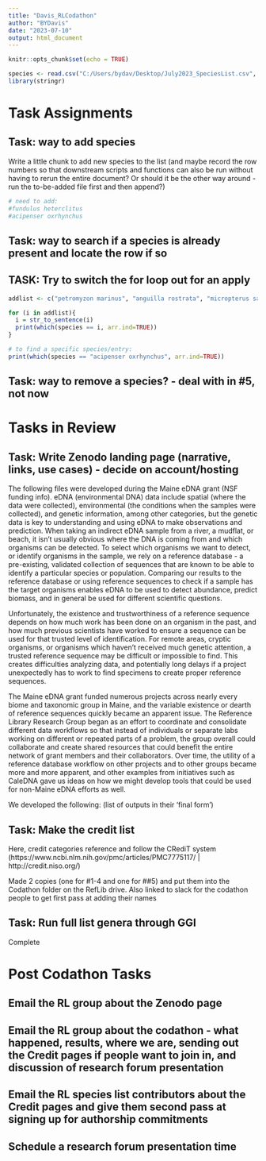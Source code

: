 ```yaml
---
title: "Davis_RLCodathon"
author: "BYDavis"
date: "2023-07-10"
output: html_document
---
```


```r
knitr::opts_chunk$set(echo = TRUE)
```

```r
species <- read.csv("C:/Users/bydav/Desktop/July2023_SpeciesList.csv", header = TRUE)
library(stringr)
```

# Task Assignments


## Task: way to add species 
Write a little chunk to add new species to the list (and maybe record the row numbers so that downstream scripts and functions can also be run without having to rerun the entire document? Or should it be the other way around - run the to-be-added file first and then append?)

```r
# need to add: 
#fundulus heterclitus
#acipenser oxrhynchus

```

## Task: way to search if a species is already present and locate the row if so
## TASK: Try to switch the for loop out for an apply
```r

addlist <- c("petromyzon marinus", "anguilla rostrata", "micropterus salmoides", "salvelinus fontinalis", "microgadus tomcod", "salmo salar", "alosa sapidissima", "alosa aestivalis", "morone saxatilis", "morone americana", "alosa pseudoharengus", "osmerus mordax", "sebastes fasciatus", "urophycis tenuis", "brosme brosme", "gadus morhua", "thunnus thynnus", "pollachius virens", "brevoortia tyrannus", "merluccius bilinearis", "oncorhynchus mykiss", "salmo trutta", "acipenser oxrhynchus", "acipenser brevirostrum", "fundulus heterclitus")

for (i in addlist){
  i = str_to_sentence(i)
  print(which(species == i, arr.ind=TRUE))
}

# to find a specific species/entry:
print(which(species == "acipenser oxrhynchus", arr.ind=TRUE))
```

## Task: way to remove a species? - deal with in #5, not now

# Tasks in Review
## Task: Write Zenodo landing page (narrative, links, use cases) - decide on account/hosting

The following files were developed during the Maine eDNA grant (NSF funding info). eDNA (environmental DNA) data include spatial (where the data were collected), environmental (the conditions when the samples were collected), and genetic information, among other categories, but the genetic data is key to understanding and using eDNA to make observations and prediction. When taking an indirect eDNA sample from a river, a mudflat, or beach, it isn't usually obvious where the DNA is coming from and which organisms can be detected. To select which organisms we want to detect, or identify organisms in the sample, we rely on a reference database - a pre-existing, validated collection of sequences that are known to be able to identify a particular species or population. Comparing our results to the reference database or using reference sequences to check if a sample has the target organisms enables eDNA to be used to detect abundance, predict biomass, and in general be used for different scientific questions. 

Unfortunately, the existence and trustworthiness of a reference sequence depends on how much work has been done on an organism in the past, and how much previous scientists have worked to ensure a sequence can be used for that trusted level of identification. For remote areas, cryptic organisms, or organisms which haven't received much genetic attention, a trusted reference sequence may be difficult or impossible to find. This creates difficulties analyzing data, and potentially long delays if a project unexpectedly has to work to find specimens to create proper reference sequences.

The Maine eDNA grant funded numerous projects across nearly every biome and taxonomic group in Maine, and the variable existence or dearth of reference sequences quickly became an apparent issue. The Reference Library Research Group began as an effort to coordinate and consolidate different data workflows so that instead of individuals or separate labs working on different or repeated parts of a problem, the group overall could collaborate and create shared resources that could benefit the entire network of grant members and their collaborators. Over time, the utility of a reference database workflow on other projects and to other groups became more and more apparent, and other examples from initiatives such as CaleDNA gave us ideas on how we might develop tools that could be used for non-Maine eDNA efforts as well.

We developed the following:
(list of outputs in their 'final form')



## Task: Make the credit list
Here, credit categories reference and follow the CRediT system (https://www.ncbi.nlm.nih.gov/pmc/articles/PMC7775117/ | http://credit.niso.org/)

Made 2 copies (one for #1-4 and one for ##5) and put them into the Codathon folder on the RefLib drive. Also linked to slack for the codathon people to get first pass at adding their names

## Task: Run full list genera through GGI 
Complete

# Post Codathon Tasks
## Email the RL group about the Zenodo page
## Email the RL group about the codathon - what happened, results, where we are, sending out the Credit pages if people want to join in, and discussion of research forum presentation
## Email the RL species list contributors about the Credit pages and give them second pass at signing up for authorship commitments
## Schedule a research forum presentation time

